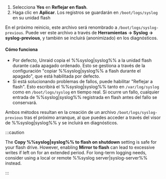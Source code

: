 1. Selecciona **Yes** en **Reflejar en flash**.
2. Haga clic en **Aplicar**. Los registros se guardarán en `/boot/logs/syslog` en su unidad flash

En el próximo reinicio, este archivo será renombrado a `/boot/logs/syslog-previous`. Puede ver este archivo a través de **Herramientas → Syslog → syslog-previous**, y también se incluirá (anonimizado) en los diagnósticos.

<h4>Cómo funciona</h4>

- Por defecto, Unraid copia el %%syslog|syslog%% a la unidad flash durante cada apagado ordenado. Esto se gestiona a través de la configuración "copiar %%syslog|syslog%% a flash durante el apagado", que está habilitada por defecto.
- Si está solucionando problemas de fallos, puede habilitar "Reflejar a flash". Esto escribirá el %%syslog|syslog%% tanto en `/var/log/syslog` como en `/boot/logs/syslog` en tiempo real. Si ocurre un fallo, cualquier entrada de %%syslog|syslog%% registrada en flash antes del fallo se conservará.

Ambos métodos resultan en la creación de un archivo `/boot/logs/syslog-previous` tras el próximo arranque, al que puedes acceder a través del visor de %%syslog|syslog%% y se incluirá en diagnósticos.

:::caution

The **Copy %%syslog|syslog%% to flash on shutdown** setting is safe for your flash drive. However, enabling **Mirror to flash** can lead to excessive writes if left on for an extended period. For long-term logging needs, consider using a local or remote %%syslog server|syslog-server%% instead.

:::
